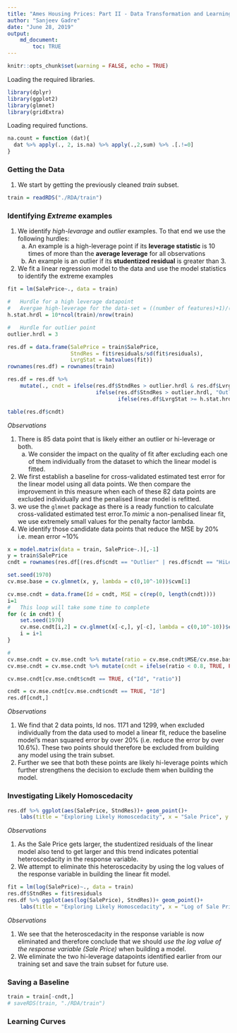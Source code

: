 ```yaml
---
title: "Ames Housing Prices: Part II - Data Transformation and Learning Curve"
author: "Sanjeev Gadre"
date: "June 28, 2019"
output: 
    md_document:
        toc: TRUE
---
```


```r
knitr::opts_chunk$set(warning = FALSE, echo = TRUE)
```

Loading the required libraries.

```r
library(dplyr)
library(ggplot2)
library(glmnet)
library(gridExtra)

```

Loading required functions.

```r
na.count = function (dat){
  dat %>% apply(., 2, is.na) %>% apply(.,2,sum) %>% .[.!=0]
}

```

### Getting the Data

1.  We start by getting the previously cleaned *train* subset.

```r
train = readRDS("./RDA/train")

```

### Identifying *Extreme* examples

1.  We identify *high-levarage* and *outlier* examples. To that end we use the following hurdles:
    a.  An example is a high-leverage point if its **leverage statistic** is 10 times of more than the **average leverage** for all observations
    b.  An example is an outlier if its **studentized residual** is greater than 3.
2.  We fit a linear regression model to the data and use the model statistics to identify the extreme examples

```r
fit = lm(SalePrice~., data = train)

#   Hurdle for a high leverage datapoint 
#   Avergae high-leverage for the data-set = ((number of features)+1)/(number of examples)
h.stat.hrdl = 10*ncol(train)/nrow(train)

#   Hurdle for outlier point
outlier.hrdl = 3

res.df = data.frame(SalePrice = train$SalePrice, 
                    StndRes = fit$residuals/sd(fit$residuals), 
                    LvrgStat = hatvalues(fit))
rownames(res.df) = rownames(train)

res.df = res.df %>% 
    mutate(., cndt = ifelse(res.df$StndRes > outlier.hrdl & res.df$LvrgStat >= h.stat.hrdl, "Both", 
                            ifelse(res.df$StndRes > outlier.hrdl, "Outlier", 
                                   ifelse(res.df$LvrgStat >= h.stat.hrdl, "HiLeverage", "None"))))

table(res.df$cndt)

```

*Observations*

1.  There is 85 data point that is likely either an outlier or hi-leverage or both. 
    a.  We consider the impact on the quality of fit after excluding each one of them individually from the dataset to which the linear model is fitted.
2.  We first establish a baseline for cross-validated estimated test error for the linear model using all data points. We then compare the improvement in this measure when each of these 82 data points are excluded individually and the penalised linear model is refitted.
3.  we use the `glmnet` package as there is a ready function to calculate cross-validated estimated test error.To *mimic* a non-penalised linear fit, we use extremely small values for the penalty factor lambda.
4.  We identify those candidate data points that reduce the MSE by 20% i.e. mean error ~10%

```r
x = model.matrix(data = train, SalePrice~.)[,-1]
y = train$SalePrice
cndt = rownames(res.df[(res.df$cndt == "Outlier" | res.df$cndt == "HiLeverage"),]) %>% as.integer()

set.seed(1970)
cv.mse.base = cv.glmnet(x, y, lambda = c(0,10^-10))$cvm[1]

cv.mse.cndt = data.frame(Id = cndt, MSE = c(rep(0, length(cndt))))
i=1
#   This loop will take some time to complete
for (c in cndt) { 
    set.seed(1970) 
    cv.mse.cndt[i,2] = cv.glmnet(x[-c,], y[-c], lambda = c(0,10^-10))$cvm[1] 
    i = i+1
}

#   
cv.mse.cndt = cv.mse.cndt %>% mutate(ratio = cv.mse.cndt$MSE/cv.mse.base)
cv.mse.cndt = cv.mse.cndt %>% mutate(cndt = ifelse(ratio < 0.8, TRUE, FALSE))

cv.mse.cndt[cv.mse.cndt$cndt == TRUE, c("Id", "ratio")]

cndt = cv.mse.cndt[cv.mse.cndt$cndt == TRUE, "Id"]
res.df[cndt,]

```

*Observations*

1.  We find that 2 data points, Id nos. 1171 and 1299, when excluded individually from the data used to model a linear fit, reduce the baseline model's mean squared error by over 20% (i.e. reduce the error by over 10.6%). These two points should therefore be excluded from building any model using the train subset.
2.  Further we see that both these points are likely hi-leverage points which further strengthens the decision to exclude them when building the model.

### Investigating Likely Homoscedacity 

```r
res.df %>% ggplot(aes(SalePrice, StndRes))+ geom_point()+ 
    labs(title = "Exploring Likely Homoscedacity", x = "Sale Price", y = "Studentized Residuals")

```

*Observations*

1.  As the Sale Price gets larger, the studentized residuals of the linear model also tend to get larger and this trend indicates potential heteroscedacity in the response variable. 
2.  We attempt to eliminate this heteroscedacity by using the log values of the response variable in building the linear fit model.

```r
fit = lm(log(SalePrice)~., data = train)
res.df$StndRes = fit$residuals
res.df %>% ggplot(aes(log(SalePrice), StndRes))+ geom_point()+ 
    labs(title = "Exploring Likely Homoscedacity", x = "Log of Sale Price", y = "Studentized Residuals")


```

*Observations*

1.  We see that the heteroscedacity in the response variable is now eliminated and therefore conclude that we should *use the log value of the response variable (Sale Price)* when building a model.
2.  We eliminate the two hi-leverage datapoints identified earlier from our training set and save the train subset for future use.

### Saving a Baseline

```r
train = train[-cndt,]
# saveRDS(train, "./RDA/train")

```

### Learning Curves

